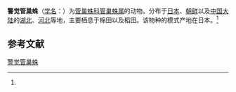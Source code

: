 {{Speciesbox
| name = 警觉管巢蛛
| status = 
| status_system = 
| image = 
| genus = Clubiona
| species = vigil
| authority = (Karsch, 1879)<ref name='id14276'>{{cite web| url =http://www.bioinfo.cn/db05/BjdwSpecies.php?action=view&id=14276| title =警觉管巢蛛| work =《中国动物物种编目数据库》| publisher =中国科学院微生物研究所| author =中国科学院动物研究所| accessdate =2009-04-28| deadurl =yes| archiveurl =https://web.archive.org/web/20160305035342/http://www.bioinfo.cn/db05/BjdwSpecies.php?action=view&id=14276| archivedate =2016-03-05}}</ref>
}}

'''警觉管巢蛛'''（[[学名|学名]]：{{lang|la|''Clubiona vigil''}}）为[[管巢蛛科|管巢蛛科]][[管巢蛛属|管巢蛛属]]的动物。分布于[[日本|日本]]、[[朝鲜|朝鲜]]以及[[中国大陆|中国大陆]]的[[湖北|湖北]]、[[河北|河北]]等地，主要栖息于棉田以及稻田。该物种的模式产地在日本。<ref name='id14276'/>

== 参考文献 ==
{{reflist}}

{{Wikispecies|Clubiona vigil}}
{{Taxonbar|from=Q3129625}}

[[Category:管巢蛛属|警觉管巢蛛]]


{{蜘蛛小作品}}
